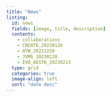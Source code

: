 ```yaml
---
title: "News"
listing:
  id: news
  fields: [image, title, description]
  contents: 
    - collaborations
    - CREATE_20230126
    - OTW_20221220
    - JVMG_20230128
    - EVO_AESTH_20230213
  type: grid
  categories: true
  image-align: left
  sort: "date desc"
---
```


